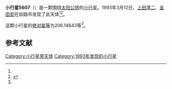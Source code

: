 {{Infobox planet
| bgcolour = #FFFFC0
| name = 5607
| symbol = 
| image = 
| caption = 
| discovery = yes
| discovery_ref = 
| discoverer = [[上田清二|上田清二]]、[[金田宏|金田宏]]
| discovery_site = [[钏路市|钏路市]] 
| discovered = 1993年3月12日
| designations = yes
| mp_name = 
| named_after = 
| alt_names = 1993 EN/ 1972 LR / 1975 EW5 / 1977 RN8 / 1982 VX12 / 1982 YB2 / 1986 TC2 / 1990 RS9 / 1991 XQ2
| mp_category = [[主带小行星|主带小行星]]
| orbit_ref = <ref name="a">[http://ssd.jpl.nasa.gov/sbdb.cgi?sstr=5607 5607] {{Wayback|url=http://ssd.jpl.nasa.gov/sbdb.cgi?sstr=5607 |date=20110610003847 }}，小行星數據庫瀏覽器（JPL Small-Body Database Browser）－[[美国国家航空航天局|美国国家航空航天局]]喷气推进实验室</ref>
| epoch = 2456400.5 (2013年4月18日更新)
| aphelion = {{convert|3.0177661|AU|km|3|abbr=on|lk=out}}
| perihelion = {{convert|2.3384381|AU|km|3|abbr=on}}
| semimajor = {{convert|2.6781021|AU|km|3|abbr=on}}
| eccentricity = 0.1268301
| period = 1600.807519 [[日|日]]<br />4.38[[儒略年|儒略年]]
| avg_speed = 
| inclination = 8.12563
| asc_node = 155.03384
| mean_anomaly = 
| arg_peri = 206.14643
| satellites = 
| physical_characteristics = yes
| dimensions = 
| mass = 
| density = 
| surface_grav = 
| escape_velocity = 
| sidereal_day = 
| axial_tilt = 
| pole_ecliptic_lat = 
| pole_ecliptic_lon = 
| albedo = 
| temperatures= 
| temp_name1 = 
| mean_temp_1 = 
| max_temp_1 = 
| temp_name2 = 
| max_temp_2 = 
| spectral_type = 
| abs_magnitude = 206.14643
}}

'''小行星5607'''（{{lang-en|5607}}）是一颗围绕[[太阳|太阳]][[公转|公转]]的[[小行星|小行星]]。1993年3月12日，[[上田清二|上田清二]]、[[金田宏|金田宏]]在钏路市发现了此天体<ref name="a" /><ref>{{cite news|title=小行星列表|url=http://cfa-www.harvard.edu/iau/lists/NumberedMPs.txt|accessdate=2013-07-08|newspaper=哈佛大学|archive-date=2008-05-17|archive-url=https://web.archive.org/web/20080517010638/http://cfa-www.harvard.edu/iau/lists/NumberedMPs.txt|dead-url=no}}</ref>。

这颗小行星的[[绝对星等|绝对星等]]为206.14643等<ref name="a" />。

==参考文献==
{{reflist}}
{{Minor Planet Number|[[小行星5606|小行星5606]]|[[小行星5608|小行星5608]]}}

{{小天体}}

[[Category:小行星带天体|Category:小行星带天体]]
[[Category:1993年发现的小行星|Category:1993年发现的小行星]]

{{asteroid-stub}}